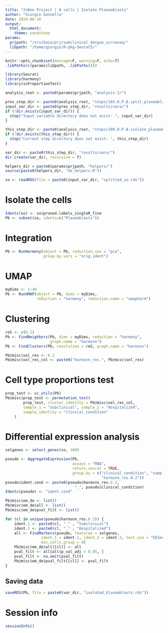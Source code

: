 ```yaml
---
title: "InDen Project | B cells | Isolate Plasmablasts"
author: "Giorgio Gonnella"
date: 2024-08-16
output:
  html_document:
    theme: sandstone
params:
  prjpath: "/srv/baia/prj/subclinical_dengue_scrnaseq/"
  libpath: "/home/giorgio/R-pkg-Seurat5/"
---
```


```r
knitr::opts_chunk$set(message=F, warning=F, echo=T)
.libPaths(c(params$libpath, .libPaths()))

library(Seurat)
library(harmony)
library(scProportionTest)

analysis_root <- paste0(params$prjpath, "analysis-1/")

prev_step_dir <- paste0(analysis_root, "steps/105.0.P.B.split_plasmablasts/")
input_var_dir <- paste0(prev_step_dir, "results/vars/")
if (!dir.exists(input_var_dir)) {
  stop("Input variable directory does not exist: ", input_var_dir)
}

this_step_dir <- paste0(analysis_root, "steps/109.0.P.B.isolate_plasmablasts/")
if (!dir.exists(this_step_dir)) {
  stop("Current step directory does not exist: ", this_step_dir)
}

var_dir <- paste0(this_step_dir, "results/vars/")
dir.create(var_dir, recursive = T)

helpers_dir = paste0(params$prjpath, "helpers/")
source(paste0(helpers_dir, "de_helpers.R"))
```

```r
so <- readRDS(file = paste0(input_var_dir, "splitted_so.rds"))
```

# Isolate the cells

```r
Idents(so) <- so$pruned.labels_singleR_fine
Pb <- subset(so, idents=c("Plasmablasts"))
```

# Integration

```r
Pb <- RunHarmony(object = Pb, reduction.use = "pca",
                 group.by.vars = "orig.ident")
```

# UMAP

```r
myDims <- 1:40
Pb <- RunUMAP(object = Pb, dims = myDims,
              reduction = "harmony", reduction.name = "umapharm")
```

# Clustering

```r
reS <- c(0.2)
Pb <- FindNeighbors(Pb, dims = myDims, reduction = "harmony",
                    graph.name = "harmsnn")
Pb <- FindClusters(Pb, resolution = reS, graph.name = "harmsnn")
```

```r
Pb@misc$sel_res <- 0.2
Pb@misc$sel_res_col <- paste0("harmsnn_res.", Pb@misc$sel_res)
```

# Cell type proportions test

```r
prop_test <- sc_utils(Pb)
Pb@misc$prop_test <- permutation_test(
        prop_test, cluster_identity = Pb@misc$sel_res_col,
        sample_1 = "Subclinical", sample_2 = "Hospitalized",
        sample_identity = "clinical_condition"
    )
```

# Differential expression analysis

```r
selgenes <- select_genes(so, 100)
```

```r
pseudo <- AggregateExpression(Pb,
                              assays = "RNA",
                              return.seurat = TRUE,
                              group.by = c("clinical_condition", "sample",
                                           "harmsnn_res.0.2"))
pseudo$ident.cond <- paste0(pseudo$harmsnn_res.0.2,
                               "_", pseudo$clinical_condition)
Idents(pseudo) <- "ident.cond"

Pb@misc$em_de <- list()
Pb@misc$em_de$all <- list()
Pb@misc$em_de$pval_filt <- list()

for (cl in unique(pseudo$harmsnn_res.0.2)) {
    ident.1 <- paste0(cl, "_" , "Subclinical")
    ident.2 <- paste0(cl, "_" , "Hospitalized")
    all <- FindMarkers(pseudo, features = selgenes,
                ident.1 = ident.1, ident.2 = ident.2, test.use = "DESeq2",
                min.cells.group = 0)
    Pb@misc$em_de$all[[cl]] <- all
    pval_filt <- all[all$p_val_adj < 0.05, ]
    pval_filt <- na.omit(pval_filt)
    Pb@misc$em_de$pval_filt[[cl]] <- pval_filt
}
```

## Saving data

```r
saveRDS(Pb, file = paste0(var_dir, "isolated_blasmablasts.rds"))
```
# Session info

```r
sessionInfo()
```
